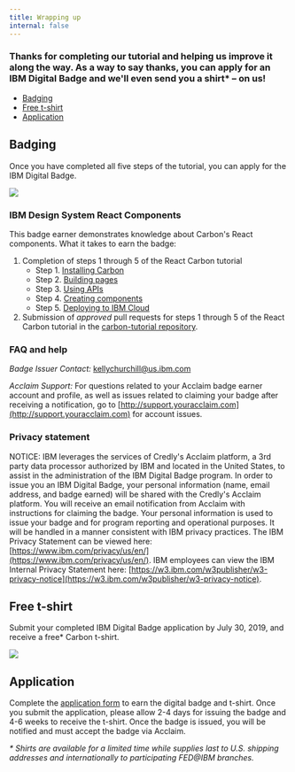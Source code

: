 ```yaml
---
title: Wrapping up
internal: false
---
```


### Thanks for completing our tutorial and helping us improve it along the way. As a way to say thanks, you can apply for an IBM Digital Badge and we'll even send you a shirt\* – on us!

<AnchorLinks>

- [Badging](#badging)
- [Free t-shirt](#free-t-shirt)
- [Application](#application)

</AnchorLinks>

## Badging

Once you have completed all five steps of the tutorial, you can apply for the IBM Digital Badge.

<ImageComponent cols="8" caption="IBM Digital Badge">

![](/images/carbon-badge.png)

</ImageComponent>

### IBM Design System React Components

This badge earner demonstrates knowledge about Carbon's React components. What it takes to earn the badge:

1. Completion of steps 1 through 5 of the React Carbon tutorial
   - Step 1. [Installing Carbon](/tutorial/react-step-1)
   - Step 2. [Building pages](/tutorial/react-step-2)
   - Step 3. [Using APIs](/tutorial/react-step-3)
   - Step 4. [Creating components](/tutorial/react-step-4)
   - Step 5. [Deploying to IBM Cloud](/tutorial/react-step-5)
2. Submission of _approved_ pull requests for steps 1 through 5 of the React Carbon tutorial in the [carbon-tutorial repository](https://github.com/carbon-design-system/carbon-tutorial).

### FAQ and help

_Badge Issuer Contact:_ kellychurchill@us.ibm.com

_Acclaim Support:_ For questions related to your Acclaim badge earner account and profile, as well as issues related to claiming your badge after receiving a notification, go to [http://support.youracclaim.com](http://support.youracclaim.com) for account issues.

### Privacy statement

NOTICE: IBM leverages the services of Credly's Acclaim platform, a 3rd party data processor authorized by IBM and located in the United States, to assist in the administration of the IBM Digital Badge program. In order to issue you an IBM Digital Badge, your personal information (name, email address, and badge earned) will be shared with the Credly's Acclaim platform. You will receive an email notification from Acclaim with instructions for claiming the badge. Your personal information is used to issue your badge and for program reporting and operational purposes. It will be handled in a manner consistent with IBM privacy practices. The IBM Privacy Statement can be viewed here: [https://www.ibm.com/privacy/us/en/](https://www.ibm.com/privacy/us/en/). IBM employees can view the IBM Internal Privacy Statement here: [https://w3.ibm.com/w3publisher/w3-privacy-notice](https://w3.ibm.com/w3publisher/w3-privacy-notice).

## Free t-shirt

Submit your completed IBM Digital Badge application by July 30, 2019, and receive a free\* Carbon t-shirt.

<ImageComponent cols="8" caption="Carbon t-shirt, #swag #threads #highfashion">

![](/images/carbon-tee.png)

</ImageComponent>

## Application

Complete the [application form]() to earn the digital badge and t-shirt. Once you submit the application, please allow 2-4 days for issuing the badge and 4-6 weeks to receive the t-shirt. Once the badge is issued, you will be notified and must accept the badge via Acclaim.

_\* Shirts are available for a limited time while supplies last to U.S. shipping addresses and internationally to participating FED@IBM branches._
